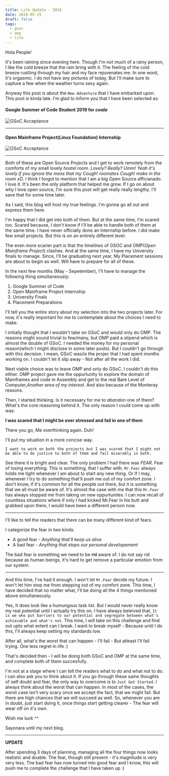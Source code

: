 ```yaml
---
title: Life Update - 2019
date: 2019-05-15
draft: false
tags:
  - gsoc
  - omp
  - life
---
```

Hola People!

It's been raining since evening here. Though I'm not much of a rainy person, I 
like the cold breeze that the rain bring with it. The feeling of the
cold breeze rustling through my hair and my face rejuvenates me. In one word, it's
orgasmic. I do not have any pictures of today, But I'll make sure to capture
a few when the weather turns sexy again.



Anyway this post is about the `New Adventure` that I have embarked upon. This post is
kinda late. I'm glad to inform you that I have been selected as:
#### **Google Summer of Code Student 2019 for *coala***
![GSoC Acceptance](./gsoc-acceptance.png)

-------------------------------------------------------------------------------

#### **Open Mainframe Project(Linux Foundation) Internship**
![GSoC Acceptance](./omp-acceptance.png)


-------------------------------------------------------------------------------

Both of these are Open Source Projects and I get to work remotely from the 
comforts of my small lovely *hostel* room. *Lovely? Really? Umm! Yeah it's lovely
if you ignore the mess that my Cough! roomates Cough! make in the room xD*.
I think I forgot to mention that I am a big Open Source afficianado. I love it.
It's been the only platform that helped me grow. If I go on about why I love open
source, I'm sure this post will get really really lengthy. I'll save that for
some time later.

As I said, this blog will host my true feelings. I'm gonna go all out and express
them here.

I'm happy that I did get into both of them. But at the same time, I'm scared too.
Scared because, I don't know if I'll be able to handle both of them at the same time.
I have never officially done an Internship before. I did make few small projects.
But this is on an entirely different level. 

The even more scarier part is that the timelines of GSOC and OMP(*Open Mainframe Project*)
clashes. And at the same time, I have my University finals to manage. Since,
I'll be graduating next year, My Placement sessions are about to begin as well.
Will have to prepare for all of these.

In the next few months (May - Sepetember), I'll have to manage the
following thing simultaneously:
1. Google Summer of Code
2. Open Mainframe Project Internship
3. University Finals
4. Placement Preparations

I'll tell you the entire story about my selection into the two projects later.
For now, it's really important for me to contemplate about the choices I need to make. 

I initially thought that I wouldn't take on GSoC and would only do OMP. The reasons
might sound trivial to few/many, but OMP paid a stipend which is almost the double of
GSoC. I needed the money for my personal reason(which I might disclose in some later posts).
But I couldn't go through with this decision. I mean, GSoC was/is the projec that I had
spent months working on. I couldn't let it slip away - Not after all the work I did.

Next viable choice was to leave OMP and only do GSoC. I couldn't do this either.
OMP project gave me the oppurtunity to explore the domain of Mainframes 
and code in Assembly and get to the real Bare Level of Computer,*Another area
of my interest*. And also because of the Monteray reasons.

Then, I started thinking. Is it necessary for me to *abandon* one of them? 
What's the core reasoning behind it. The only reason I could come up with was:

**I was scared that I might be over stressed and fail in one of them**

There you go, Me overthinking again. Duh!

I'll put my situation in a more concise way.
```
I want to work on both the projects but I was scared that I might not 
be able to do justice to both of them and fail miserably in both.
``` 

See there it is bright and clear. The only problem I had there was *FEAR*. Fear
of losing everything. This is something, that I suffer with. `Mr.Fear` always 
holds me tight whenever I am about to start any new thing. Or If I may, 
whenever I try to do something that'll push me out of my comfort zone. I don't
know, if it's common for all the people out there, but it is something that we
all must be aware of. It's almost the case with me that this `Mr.Fear` has 
always stopped me from taking on new oppurtunites. I can now recall of countless
situations where if only I had kicked Mr.Fear in his butt and grabbed upon them,
I would have been a different person now.

-----
I'll like to tell the readers that there can be many different kind of fears.

I categorize the fear in two kinds:
* A good fear - *Anything that'll keep us alive*
* A bad fear  - *Anything that stops our personal developement*

The bad fear is something we need to be ~~rid~~ aware of. I do not say rid because
as human beings, it's hard to get remove a particular emotion from our system.

----

And this time, I've had it enough. I won't let `Mr.Fear` decide my future. I won't
let him stop me from stepping out of my comfort zone. This time, I have decided 
that no matter what, I'll be doing all the 4 things mentioned above simultaneously.

Yes, It does look like a humungous task list. But I would never really know my 
real potential until I actually try this on. I have always beleived that,
`It is we who put barriers to our potential and segregate between what's
achievable and what's not`. This time, I will take on this challenge and find
out upto what extent can I break. I want to break myself - Because until I do
this, I'll always keep setting my standards low.

After all, what's the worst that can happen - I'll fail - But atleast I'll fail
trying. One less regret in life :)


That's decided then - I will be doing both GSoC and OMP at the same time, and 
complete both of them succesfully.

I'm not at a stage where I can tell the readers what to do and what not to do. I
can also ask you to think about it. If you go through these same thoughts of
self doubt and fear, the only way to overcome is to `Just Get Started`. I always
think about the worst that can happen. In most of the cases, the worst case isn't
very scary once we accept the fact, that we might fail. But there are high chances
that we will succeed as well. So, whenever you are in doubt, just start doing it,
once things start getting clearer - The fear will wear off on it's own.

Wish me luck ^^

Sayonara until my next blog.

-------------------------------------------------------------------------------

**UPDATE**

After spending 3 days of planning, managing all the four things now looks realistic
and doable. The fear, though still present - it's magnitude is very very less.
The bad fear has now turned into good fear and I know, this will push me to complete
the challenge that I have taken up :)
